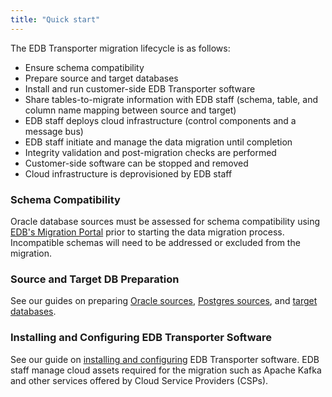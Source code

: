 ```yaml
---
title: "Quick start"
---
```


The EDB Transporter migration lifecycle is as follows:
 - Ensure schema compatibility
 - Prepare source and target databases
 - Install and run customer-side EDB Transporter software
 - Share tables-to-migrate information with EDB staff (schema, table, and column name mapping between source and target)
 - EDB staff deploys cloud infrastructure (control components and a message bus)
 - EDB staff initiate and manage the data migration until completion
 - Integrity validation and post-migration checks are performed
 - Customer-side software can be stopped and removed
 - Cloud infrastructure is deprovisioned by EDB staff


### Schema Compatibility

Oracle database sources must be assessed for schema compatibility using [EDB's Migration Portal](https://www.enterprisedb.com/docs/migration_portal/latest/)
prior to starting the data migration process. Incompatible schemas will need to be addressed or excluded from the migration.

### Source and Target DB Preparation
See our guides on preparing [Oracle sources](preparing_db/preparing_oracle_source_databases/#preparing_oracle_sources),
[Postgres sources](preparing_db/preparing_postgres_source_databases/#preparing_postgres_sources), and [target databases](preparing_db/preparing_target_databases/#preparing_target_databases).

### Installing and Configuring EDB Transporter Software
See our guide on [installing and configuring](installing) EDB Transporter software.
EDB staff manage cloud assets required for the migration such as Apache Kafka and other services offered by Cloud Service Providers (CSPs).

